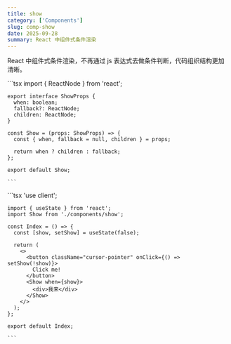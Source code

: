 ```yaml
---
title: show
category: ['Components']
slug: comp-show
date: 2025-09-28
summary: React 中组件式条件渲染
---
```


React 中组件式条件渲染，不再通过 js 表达式去做条件判断，代码组织结构更加清晰。


<Preview>
  <Demo />
</Preview>

<Tabs>
  <TabItem label="components/show.tsx">
    ```tsx
    import { ReactNode } from 'react';

    export interface ShowProps {
      when: boolean;
      fallback?: ReactNode;
      children: ReactNode;
    }

    const Show = (props: ShowProps) => {
      const { when, fallback = null, children } = props;

      return when ? children : fallback;
    };

    export default Show;

    ```
  </TabItem>
  <TabItem label="index.tsx">
    ```tsx
    'use client';

    import { useState } from 'react';
    import Show from './components/show';

    const Index = () => {
      const [show, setShow] = useState(false);

      return (
        <>
          <button className="cursor-pointer" onClick={() => setShow(!show)}>
            Click me!
          </button>
          <Show when={show}>
            <div>我来</div>
          </Show>
        </>
      );
    };

    export default Index;

    ```
  </TabItem>
</Tabs>
